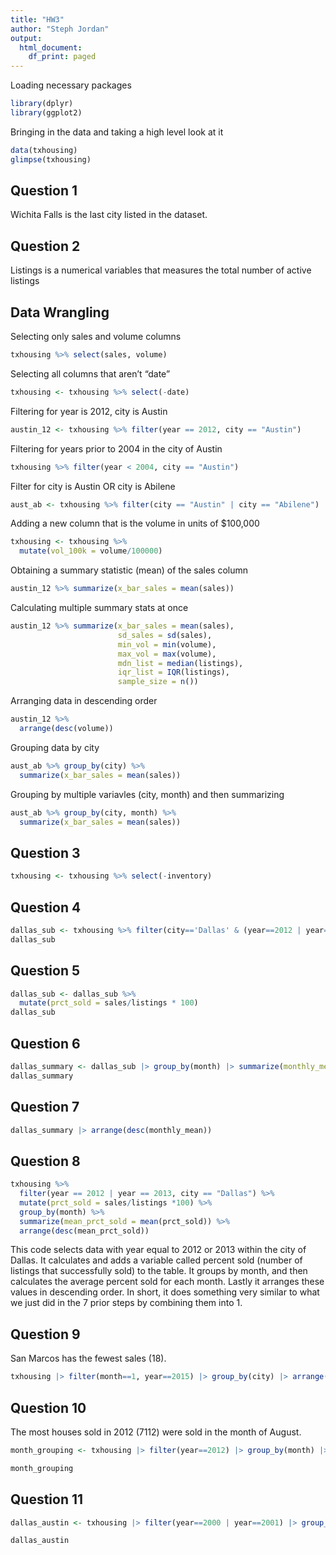 ```yaml
---
title: "HW3"
author: "Steph Jordan"
output:
  html_document:
    df_print: paged
---
```


Loading necessary packages
```r
library(dplyr)
library(ggplot2)
```
Bringing in the data and taking a high level look at it

```r
data(txhousing)
glimpse(txhousing)
```

## Question 1
Wichita Falls is the last city listed in the dataset.

## Question 2
Listings is a numerical variables that measures the total number of active listings

## Data Wrangling
Selecting only sales and volume columns
```r
txhousing %>% select(sales, volume)
```
Selecting all columns that aren't "date"
```r
txhousing <- txhousing %>% select(-date)
```

Filtering for year is 2012, city is Austin
```r
austin_12 <- txhousing %>% filter(year == 2012, city == "Austin")
```

Filtering for years prior to 2004 in the city of Austin
```r
txhousing %>% filter(year < 2004, city == "Austin")
```
Filter for city is Austin OR city is Abilene
```r
aust_ab <- txhousing %>% filter(city == "Austin" | city == "Abilene")
```

Adding a new column that is the volume in units of $100,000
```r
txhousing <- txhousing %>%
  mutate(vol_100k = volume/100000)
```

Obtaining a summary statistic (mean) of the sales column
```r
austin_12 %>% summarize(x_bar_sales = mean(sales))
```
Calculating multiple summary stats at once
```r
austin_12 %>% summarize(x_bar_sales = mean(sales), 
                        sd_sales = sd(sales), 
                        min_vol = min(volume), 
                        max_vol = max(volume), 
                        mdn_list = median(listings), 
                        iqr_list = IQR(listings),
                        sample_size = n())
```
Arranging data in descending order
```r
austin_12 %>%
  arrange(desc(volume))
```
Grouping data by city
```r
aust_ab %>% group_by(city) %>% 
  summarize(x_bar_sales = mean(sales))
```

Grouping by multiple variavles (city, month) and then summarizing
```r
aust_ab %>% group_by(city, month) %>% 
  summarize(x_bar_sales = mean(sales))
```
## Question 3
```r
txhousing <- txhousing %>% select(-inventory)
```

## Question 4
```r
dallas_sub <- txhousing %>% filter(city=='Dallas' & (year==2012 | year==2013))
dallas_sub
```
## Question 5
```r
dallas_sub <- dallas_sub %>%
  mutate(prct_sold = sales/listings * 100)
dallas_sub
```
## Question 6
```r
dallas_summary <- dallas_sub |> group_by(month) |> summarize(monthly_mean=mean(prct_sold))
dallas_summary
```
## Question 7
```r
dallas_summary |> arrange(desc(monthly_mean))
```

## Question 8
```r
txhousing %>% 
  filter(year == 2012 | year == 2013, city == "Dallas") %>%
  mutate(prct_sold = sales/listings *100) %>%
  group_by(month) %>%
  summarize(mean_prct_sold = mean(prct_sold)) %>% 
  arrange(desc(mean_prct_sold))
```
This code selects data with year equal to 2012 or 2013 within the city of Dallas. It calculates and adds a variable called percent sold (number of listings that successfully sold) to the table. It groups by month, and then calculates the average percent sold for each month. Lastly it arranges these values in descending order. In short, it does something very similar to what we just did in the 7 prior steps by combining them into 1. 

## Question 9 

San Marcos has the fewest sales (18).

```r
txhousing |> filter(month==1, year==2015) |> group_by(city) |> arrange(sales)
```
## Question 10
The most houses sold in 2012 (7112) were sold in the month of August. 
```r
month_grouping <- txhousing |> filter(year==2012) |> group_by(month) |> summarize(max_sales=max(sales)) |> arrange(desc(max_sales))

month_grouping
```
## Question 11

```r
dallas_austin <- txhousing |> filter(year==2000 | year==2001) |> group_by(city) |> summarize(city_sales_total=sum(sales)) |> filter(city=='Austin' | city== 'Dallas') 

dallas_austin
```

